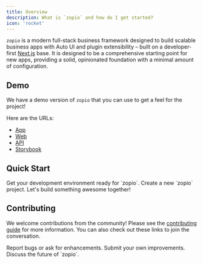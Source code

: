 ```yaml
---
title: Overview
description: What is `zopio` and how do I get started?
icon: 'rocket'
---
```


`zopio` is a modern full-stack business framework designed to build scalable business apps with Auto UI and plugin extensibility – built on a developer-first [Next.js](https://nextjs.org/) base.
It is designed to be a comprehensive starting point for new apps, providing a solid, opinionated foundation with a minimal amount of configuration.

## Demo

We have a demo version of `zopio` that you can use to get a feel for the project!

Here are the URLs:

- [App](https://app.demo.zopio.dev)
- [Web](https://demo.zopio.dev)
- [API](https://api.demo.zopio.dev/health)
- [Storybook](https://storybook.demo.zopio.dev)

## Quick Start

<Card title="Prerequisites" icon="layer-group" href="/setup/prerequisites" horizontal>
  Get your development environment ready for `zopio`.
</Card>

<Card title="Installation" icon="terminal" href="/setup/installation" horizontal>
  Create a new `zopio` project.
</Card>

<Card title="Recipes" icon="book" href="/recipes" horizontal>
  Let's build something awesome together!
</Card>

## Contributing

We welcome contributions from the community! Please see the [contributing guide](https://github.com/zopiolabs/zopio/blob/main/.github/CONTRIBUTING.md) for more information. You can also check out these links to join the conversation.

<Card title="Issues" icon="bug" href="https://github.com/zopiolabs/zopio/issues" horizontal>
  Report bugs or ask for enhancements.
</Card>

<Card title="Pull Requests" icon="hands-clapping" href="https://github.com/zopiolabs/zopio/pulls" horizontal>
  Submit your own improvements.
</Card>

<Card title="Discussions" icon="comments" href="https://github.com/zopiolabs/zopio/discussions" horizontal>
  Discuss the future of `zopio`.
</Card>
